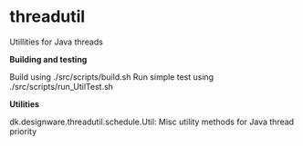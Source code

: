 =threadutil=

Utillities for Java threads

'''Building and testing'''

Build using ./src/scripts/build.sh
Run simple test using ./src/scripts/run_UtilTest.sh

'''Utilities'''

dk.designware.threadutil.schedule.Util: Misc utility methods for Java thread priority
